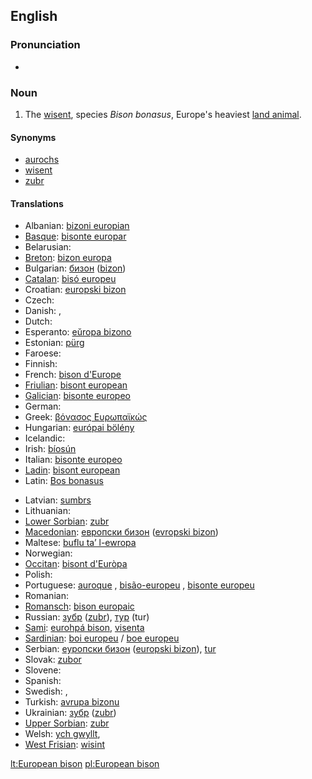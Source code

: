 ==English==

===Pronunciation===
* {{IPA|/juɽɔˈpiæn bɪzɔn/}}

===Noun===
{{wikipedia}}
{{en-noun|head=[[European]] [[bison]]|European bison|pl2=European bisons}}

# The [[wisent]], species ''Bison bonasus'', Europe's heaviest [[land animal]].

====Synonyms====
* [[aurochs]]
* [[wisent]]
* [[zubr]]

====Translations====
{{trans-top|The Wisent species ''Bison bonasus''}}
* Albanian: [[bizoni europian]]
* [[Basque]]: [[bisonte europar]]
* Belarusian: {{t-|be|зубр|xs=Belarusian}}
* [[Breton]]: [[bizon europa]]
* Bulgarian: [[бизон]] ([[bizon]])
* [[Catalan]]: [[bisó europeu]]
* Croatian: [[europski bizon]]
* Czech: {{t+|cs|zubr}}
* Danish: {{t-|da|visent}}, {{t-|da|europæisk bison}}
* Dutch: {{t-|nl|wisent|m}}
* Esperanto: [[eŭropa bizono]]
* Estonian: [[pürg]]
* Faroese: {{t-|fo|evropiskur bisonur}}
* Finnish: {{t-|fi|visentti}}
* French: [[bison d'Europe]] {{m}}
* [[Friulian]]: [[bisont european]]
* [[Galician]]: [[bisonte europeo]]
* German: {{t+|de|Wisent|m}}
* Greek: [[βόνασος Ευρωπαϊκώς]]
* Hungarian: [[európai bölény]]
* Icelandic: {{t-|is|evrópuvísundur|m}}
* Irish: [[bíosún]]
* Italian: [[bisonte europeo]]
* [[Ladin]]: [[bisont european]]
* Latin: [[Bos bonasus]]
{{trans-mid}}
* Latvian: [[sumbrs]]
* Lithuanian: {{t+|lt|stumbras|xs=Lithuanian}}
* [[Lower Sorbian]]: [[zubr]]
* [[Macedonian]]: [[европски бизон]] ([[evropski bizon]])
* Maltese: [[buflu ta’ l-ewropa]]
* Norwegian: {{t-|no|europeisk bison}}
* [[Occitan]]: [[bisont d'Euròpa]]
* Polish: {{t+|pl|żubr}}
* Portuguese: [[auroque]] {{m}}, [[bisão-europeu]] {{m}}, [[bisonte europeu]]
* Romanian: {{t+|ro|zimbru}}
* [[Romansch]]: [[bison europaic]]
* Russian: [[зубр]] ([[zubr]]), [[тур]] (tur) {{m}}
* [[Sami]]: [[eurohpá bison]], [[visenta]]
* [[Sardinian]]: [[boi europeu]] / [[boe europeu]]
* Serbian: [[еуропски бизон]] ([[europski bizon]]), [[tur]] {{m}}
* Slovak: [[zubor]]
* Slovene: {{t-|sl|zober}}
* Spanish: {{t-|es|bisonte europeo}} {{m}}
* Swedish: {{t+|sv|visent}}, {{t+|sv|europeisk bison}}
* Turkish: [[avrupa bizonu]]
* Ukrainian: [[зубр]] ([[zubr]])
* [[Upper Sorbian]]: [[zubr]]
* Welsh: [[ych gwyllt]], {{t-|cy|cynfual|xs=Welsh}}
* [[West Frisian]]: [[wisint]]
{{trans-bottom}}

[[lt:European bison]]
[[pl:European bison]]